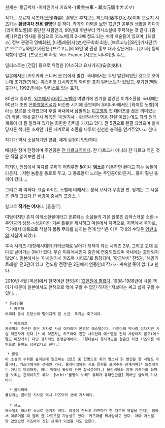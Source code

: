원제는 '황금박차 -이차원기사 카즈마-'(黄金拍車 - 異次元騎士カズマ)

작가는 오료지 시즈카(王領寺静). 본명은 후지모토 히토미(藤本ひとみ)이며 오료지 시즈카는 '''황금박차 전용 필명'''인 듯 하다. 작가의 이력을 보면 12년간 공무원 생활을 하다가 [라이트노벨]로 등단한 사람인데, 90년대 후반부터 역사소설에 주력하는 것 같다. [중세] [유럽] 역사를 중심으로 [라노베]의 2-3배 정도 되는 수의 저술들이 있으며, [프랑스] 정부 관광국 명예회원, [나폴레옹]사(史)연구학회 회원, [브르고뉴][와인]기사단(?)[* 브르고뉴와인기사단은 [브르고뉴]의 와인 및 관광 홍보 대사 같은거다...] [기사] 등의 직함이 있다. [프랑스]빠 확정. Ver. France [시오노 나나미]일 수도.

일러스트는 [건담] 등으로 유명한 [야스히코 요시카즈](安彦良和).

일본에서는 [카도카와 스니커 문고]에서 발간. 국내에서는 두번 발간되었던 것으로 보이는데 초기판(?)에는 야스히코 요시카즈의 화려한 표지 일러스트가 있었고, 후기판(백암출판사, 1992년)에는 일러스트 없는 표지.

80년대 중후반, [[일본]]에서 [[라이트 노벨]]의 여명기에 인기를 얻었던 이계소환물. 국내에는 90년대 초반 [[은하영웅전설]]과 비슷한 시기에 출판되어 우리나라에서도 [라이트 노벨]이라는 장르를 소개했으며 후일 국내에서 남발되는 [[이고깽]]의 첫 테이프를 끊은 의미있는(?) 작품. 국내 출간시 제목은 '차원기사 - 황금박차의 영웅 전설'이었는데도 되려 원래 제목이 더 잘 알려져 있다는 희한한 경력을 가지고 있다.
전 5권으로 완결 되었으며 발매 당시론 색다른 소재인 다른 세계로의 소환을 다루어 신선한 충격을 안겨주었다고 한다.

작가가 역사 소설작가인 만큼, 세계 설정이 탄탄하다.

배경은 장미 전쟁이며 주인공은 [[잔 다르크]]역이다. 잔 다르크가 아니라 잔 다르크 역인 것은 직접 읽어보면 안다.

하지만, 전장에서 여자를 구하기 어려우면 '''닭'''이나 '''염소'''를 이용하면 된다고 하는 놈들이라든지... 저런 놈들을 동료로 두고, 그 동료들이 노리는 주인공이라든지... 등이 훨씬 충격이 컸다...;  

그리고 꽤 야하다. 요즘 라이트 노벨에 비해서도 성적 묘사가 무흣한 편. 핑계는 그 시절은 원래 그랬다.[* 배경이 중세의 프랑스. ] 

참고로 '''작가는 여자'''다. [흠좀무]

여담이지만 흔히 이계소환물이라고 분류되는 소설들의 기본 플롯인 갑작스러운 소환->주인공의 성장->성공이란 기본 플롯을 제시하고 마을에서 지역으로, 지역에서 국가로, 국가에서 대륙으로 착실히 활동 무대를 넓히는 전개 방식은 이후 국내의 수많은 [[양판소]]의 지침이 되었다.

후속 시리즈-대항해시대의 카리브해로 날아가 해적이 되는 시리즈 2부, 그리고 고대 로마로 날아가는 3부가 있다. 무슨 이유에서인지 중간에 연중되었으며 국내에는 출판되지 않았다. 일본에서는 '이차원기사 카즈마 시리즈'로 통칭되며, '황금박차' 전5권, '해골기 트래블' 전3권이 있고 '검노왕 전쟁'은 2권에서 연중인데 작가가 계속할 뜻이 없다고 한다.

2010년 4월 [옥션]에서 한국어판 전5권이 [http://itempage3.auction.co.kr/DetailView.aspx?ItemNo=A535203433&listqs=nickname%3denuriok%26frm%3dlist%26class%3dSearch.ListId%26weblogYN%3dN%26PremiumCnt%3d0%26listorder%3d77&listtitle=&keyword=&Fwk=n_enuriok&scoredtype=0&frm2=through&acode=SRP_SV_0301 13만원에 팔렸다]. 1988-1989년에 나온 책이기 때문에 일본에서도 헌책으로 밖에 구할 수 없긴 하지만 저보다는 싸고 쉽게 구할 수 있다...

 * 등장인물
   * 카즈마
 어쩌다 중세 프랑스에 떨어지게 된 소년. 특기는 축구이다.

   * 에트와르
 카즈마의 주군인 젊은 기사로 사실 여자이며 본명은 에스텔이다. 카즈마의 짝사랑 상대지만 사실 약혼자가 있다.[* 이 약혼자는 카즈마와 친한 사이인데 에스텔을 전혀 사랑하지 않고(에스텔도 마찬가지) 다만 정치적인 동맹관계이다. 그렇다보니 형식적으로 결혼만 하면 카즈마를 애인으로 들여도 상관없다고 한다.]

  * 롤랑
 이 소설의 수위를 높이는데 일조하는 2인조 중 한명으로 위의 염소나 닭 발언을 한 사람도 이들이다. 카즈마에게는 선배인 기사. 올리비에와는 서로 등짝을 보여주는 관계이며[* 동성애자는 아니고 양성애자, 아니 위에서 봤듯이 완전 잡식성이다.] 올리비에와 함께 카즈마의 등짝을 노리는 관계이기도 하다. [wiki:"롤랑의 노래" 유래가 유래인만큼] 뛰어난 실력의 기사이다.

   * 올리비에
 롤랑과는 콤비인 기사로 역시 카즈마의 선배 기사이다. 
 
   * 쟌느
 에스텔의 하녀인 소녀로 슴가가 크다. 이름이 잔느고 카즈마가 잔 다르크 역할을 한다는 점에서 미루어볼 때 원래 잔 다르크일 가능성도 있다. 카즈마를 짝사랑하고 있다. 아마 에스텔만 없었으면 카즈마와 진한 관계가 되었을 지도 모른다.
